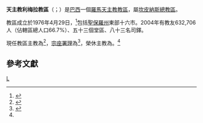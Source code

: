 {{refimprove|time=2019-08-14T13:59:31+00:00}}
{{Infobox Roman Catholic diocese
|Roman Catholic Diocese of = 天主教利梅拉教區
|Latin name of diocese = Dioecesis Limeirensis
|border = catholic
|image = [[File:Limeira_SP_Brasil_Catedral.JPG|250px]]
|caption = 七苦聖母主教座堂
|location = [[巴西|巴西]]
|territory = [[聖保羅州|聖保羅州]]東部十六市
|population = 632,706
|rite = [[羅馬禮|羅馬禮]]
|patron =
|province = 坎皮納斯
|established = 1976年
|cathedral = 七苦聖母主教座堂
|co-cathedral =
|leadership = 主教
|website = [http://www.diocesedelimeira.org.br/site/ 官方網頁]
|pope = {{incumbent pope}}
|ordinary = {{link-pt|若瑟·羅勃·福爾特斯-帕勞|José Roberto Fortes Palau}}
|coadjutor bishop =
|auxiliary =
|apostolic_admin = {{link-en|羅蘭·布蘭德斯|Orlando Brandes}}
|emeritus = {{link-en|威爾遜·迪亞斯-德奧利韋拉|Vilson Dias de Oliveira}}
}}
'''天主教利梅拉教區'''（{{lang-la|Dioecesis Limeirensis}}；{{lang-pt|Diocese de Limeira}}）是[[巴西|巴西]]一個[[羅馬天主教|羅馬天主教]][[教區|教區]]，屬[[天主教坎皮納斯總教區|坎皮納斯總教區]]。

教區成立於1976年4月29日，<ref>{{cite journal|journal=[[宗座公報|宗座公報]]|publisher=梵蒂岡出版社|date=1976年|volume=68|title=''De superna animarum''|page=396|url=http://www.vatican.va/archive/aas/documents/AAS%2068%20%5B1976%5D%20-%20ocr.pdf|access-date=2014-01-02|archive-date=2010-03-27|archive-url=https://web.archive.org/web/20100327070115/http://www.vatican.va/archive/aas/documents/AAS%2068%20%5B1976%5D%20-%20ocr.pdf|dead-url=no}}</ref>包括[[聖保羅州|聖保羅州]]東部十六市。2004年有教友632,706人（佔轄區總人口66.7%）、五十三個堂區、八十三名司鐸。

現任教區主教為{{link-pt|若瑟·羅勃·福爾特斯-帕勞|José Roberto Fortes Palau}}<ref>{{cite press release |title=Resignations and Appointments, 20.11.2019 |url=https://press.vatican.va/content/salastampa/en/bollettino/pubblico/2019/11/20/191120d.html |publisher=Holy See Press Office |accessdate=2019-11-20 |archiveurl=https://web.archive.org/web/20191120130940/https://press.vatican.va/content/salastampa/en/bollettino/pubblico/2019/11/20/191120d.html |archivedate=2019-11-20 |language=en |date=2019-11-20 |dead-url=no }}</ref>，[[宗座署理|宗座署理]]為{{link-en|羅蘭·布蘭德斯|Orlando Brandes}}<ref name="Vatican20190517">{{cite press release |title=Resignations and Appointments, 17.05.2019 |url=https://press.vatican.va/content/salastampa/en/bollettino/pubblico/2019/05/17/190517c.html |publisher=Holy See Press Office |accessdate=2019-08-14 |archiveurl=https://web.archive.org/web/20190814130114/https://press.vatican.va/content/salastampa/en/bollettino/pubblico/2019/05/17/190517c.html |archivedate=2019-08-14 |language=en |date=2019-05-17 |dead-url=no }}</ref>，榮休主教為{{link-en|威爾遜·迪亞斯-德奧利韋拉|Vilson Dias de Oliveira}}。<ref name="Vatican20190517" />

==參考文獻==
{{reflist}}

[[Category:巴西天主教教區|L]]